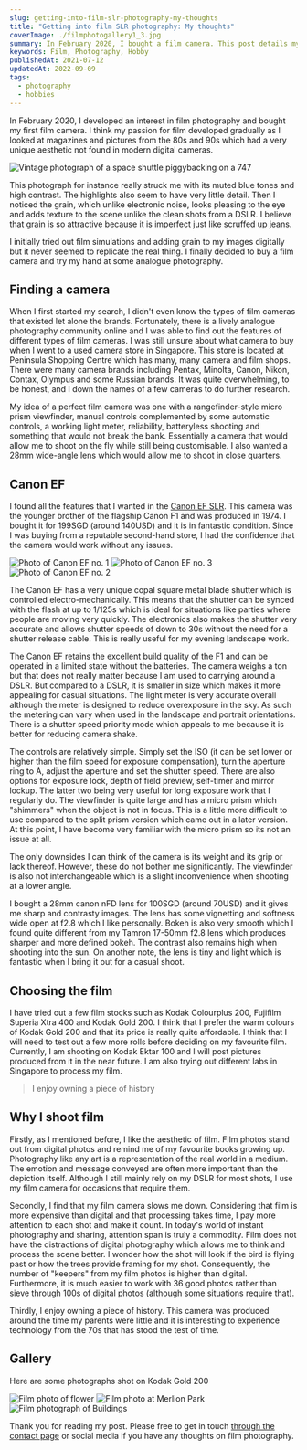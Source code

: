 ```yaml
---
slug: getting-into-film-slr-photography-my-thoughts
title: "Getting into film SLR photography: My thoughts"
coverImage: ./filmphotogallery1_3.jpg
summary: In February 2020, I bought a film camera. This post details my experience buying and using my first film camera.
keywords: Film, Photography, Hobby
publishedAt: 2021-07-12
updatedAt: 2022-09-09
tags:
  - photography
  - hobbies
---
```


In February 2020, I developed an interest in film photography and bought my first film camera. I think my passion for film developed gradually as I looked at magazines and pictures from the 80s and 90s which had a very unique aesthetic not found in modern digital cameras.

![Vintage photograph of a space shuttle piggybacking on a 747](./Shuttle_Carrier_Aircraft_beneath_the_Space_Shuttle_Endeavour.jpg)

This photograph for instance really struck me with its muted blue tones and high contrast. The highlights also seem to have very little detail. Then I noticed the grain, which unlike electronic noise, looks pleasing to the eye and adds texture to the scene unlike the clean shots from a DSLR. I believe that grain is so attractive because it is imperfect just like scruffed up jeans.

I initially tried out film simulations and adding grain to my images digitally but it never seemed to replicate the real thing. I finally decided to buy a film camera and try my hand at some analogue photography.

## Finding a camera
When I first started my search, I didn't even know the types of film cameras that existed let alone the brands. Fortunately, there is a lively analogue photography community online and I was able to find out the features of different types of film cameras. I was still unsure about what camera to buy when I went to a used camera store in Singapore. This store is located at Peninsula Shopping Centre which has many, many camera and film shops. There were many camera brands including Pentax, Minolta, Canon, Nikon, Contax, Olympus and some Russian brands. It was quite overwhelming, to be honest, and I down the names of a few cameras to do further research. 

My idea of a perfect film camera was one with a rangefinder-style micro prism viewfinder, manual controls complemented by some automatic controls, a working light meter, reliability, batteryless shooting and something that would not break the bank. Essentially a camera that would allow me to shoot on the fly while still being customisable. I also wanted a 28mm wide-angle lens which would allow me to shoot in close quarters. 

## Canon EF

I found all the features that I wanted in the [Canon EF SLR](https://global.canon/en/c-museum/product/film88.html). This camera was the younger brother of the flagship Canon F1 and was produced in 1974. I bought it for 199SGD (around 140USD) and it is in fantastic condition. Since I was buying from a reputable second-hand store, I had the confidence that the camera would work without any issues.

![Photo of Canon EF no. 1](./Canon_E_Fphoto1.jpg)
![Photo of Canon EF no. 3](./Canon_E_Fphoto3.jpg)
![Photo of Canon EF no. 2](./Canon_E_Fphoto2.jpg)

The Canon EF has a very unique copal square metal blade shutter which is controlled electro-mechanically. This means that the shutter can be synced with the flash at up to 1/125s which is ideal for situations like parties where people are moving very quickly. The electronics also makes the shutter very accurate and allows shutter speeds of down to 30s without the need for a shutter release cable. This is really useful for my evening landscape work.

The Canon EF retains the excellent build quality of the F1 and can be operated in a limited state without the batteries. The camera weighs a ton but that does not really matter because I am used to carrying around a DSLR. But compared to a DSLR, it is smaller in size which makes it more appealing for casual situations. The light meter is very accurate overall although the meter is designed to reduce overexposure in the sky. As such the metering can vary when used in the landscape and portrait orientations. There is a shutter speed priority mode which appeals to me because it is better for reducing camera shake. 

The controls are relatively simple. Simply set the ISO (it can be set lower or higher than the film speed for exposure compensation), turn the aperture ring to A, adjust the aperture and set the shutter speed. There are also options for exposure lock, depth of field preview, self-timer and mirror lockup. The latter two being very useful for long exposure work that I regularly do. The viewfinder is quite large and has a micro prism which "shimmers" when the object is not in focus. This is a little more difficult to use compared to the split prism version which came out in a later version. At this point, I have become very familiar with the micro prism so its not an issue at all.

The only downsides I can think of the camera is its weight and its grip or lack thereof. However, these do not bother me significantly. The viewfinder is also not interchangeable which is a slight inconvenience when shooting at a lower angle. 

I bought a 28mm canon nFD lens for 100SGD (around 70USD) and it gives me sharp and contrasty images. The lens has some vignetting and softness wide open at f2.8 which I like personally. Bokeh is also very smooth which I found quite different from my Tamron 17-50mm f2.8 lens which produces sharper and more defined bokeh. The contrast also remains high when shooting into the sun. On another note, the lens is tiny and light which is fantastic when I bring it out for a casual shoot.

## Choosing the film
I have tried out a few film stocks such as Kodak Colourplus 200, Fujifilm Superia Xtra 400 and Kodak Gold 200. I think that I prefer the warm colours of Kodak Gold 200 and that its price is really quite affordable. I think that I will need to test out a few more rolls before deciding on my favourite film. Currently, I am shooting on Kodak Ektar 100 and I will post pictures produced from it in the near future. I am also trying out different labs in Singapore to process my film.

> I enjoy owning a piece of history

## Why I shoot film
Firstly, as I mentioned before, I like the aesthetic of film. Film photos stand out from digital photos and remind me of my favourite books growing up. Photography like any art is a representation of the real world in a medium. The emotion and message conveyed are often more important than the depiction itself. Although I still mainly rely on my DSLR for most shots, I use my film camera for occasions that require them.

Secondly, I find that my film camera slows me down. Considering that film is more expensive than digital and that processing takes time, I pay more attention to each shot and make it count. In today's world of instant photography and sharing, attention span is truly a commodity. Film does not have the distractions of digital photography which allows me to think and process the scene better. I wonder how the shot will look if the bird is flying past or how the trees provide framing for my shot. Consequently, the number of "keepers" from my film photos is higher than digital. Furthermore, it is much easier to work with 36 good photos rather than sieve through 100s of digital photos (although some situations require that).

Thirdly, I enjoy owning a piece of history. This camera was produced around the time my parents were little and it is interesting to experience technology from the 70s that has stood the test of time. 

## Gallery
Here are some photographs shot on Kodak Gold 200

![Film photo of flower](./filmphotogallery1_2.jpg)
![Film photo at Merlion Park](./filmphotogallery1_3.jpg)
![Film photograph of Buildings](./filmphotogallery1_1.jpg)

Thank you for reading my post. Please free to get in touch [through the contact page](/contact) or social media if you have any thoughts on film photography.
